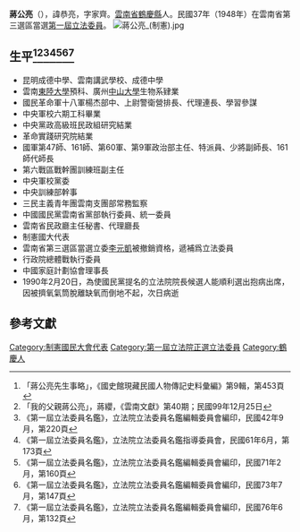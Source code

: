 {{Infobox Officeholder
|姓名=蔣公亮
|圖像=File:蔣公亮.jpg
|圖像大小=200px
|圖像說明=  
|字    =諱恭亮，字家齊
|號    = 
|別名    = 
|出生日期 = 1909年12月25日
|出生地點 = 
|逝世日期 = {{dda|1990|2|21|1909|12|25}}
|逝世地點 = 
|死因    = 
|墓地    = 
|籍貫    =[[雲南|雲南]][[鶴慶|鶴慶]]
|政黨    = 
|parents  = 
|配偶 =王鳳珍、丁英
|伴侶    = 
|relatives  =祖父蔣增福，父蔣如金
|children  =蔣維、蔣纓、蔣綺、蔣絢、蔣純、蔣緷
|著作    = 
|past    = 
}}
'''蔣公亮'''（{{bd|1909年|12月25日|1990年|2月21日}}），諱恭亮，字家齊。[[雲南省|雲南省]][[鶴慶縣|鶴慶縣]]人。民國37年（1948年）在雲南省第三選區當選[[第一屆立法委員|第一屆立法委員]]。
[[File:蔣公亮_(制憲).jpg|thumb]]
== 生平<ref>「蔣公亮先生事略」，《國史館現藏民國人物傳記史料彙編》第9輯，第453頁</ref><ref>「我的父親蔣公亮」，蔣纓，《雲南文獻》第40期；民國99年12月25日</ref><ref>《第一屆立法委員名鑑》，立法院立法委員名鑑編輯委員會編印，民國42年9月，第220頁</ref><ref>《第一屆立法委員名鑑》，立法院立法委員名鑑指導委員會，民國61年6月，第173頁</ref><ref>《第一屆立法委員名鑑》，立法院立法委員名鑑編輯委員會編印，民國71年2月，第160頁</ref><ref>《第一屆立法委員名鑑》，立法院立法委員名鑑編輯委員會編印，民國73年7月，第147頁</ref><ref>《第一屆立法委員名鑑》，立法院立法委員名鑑編輯委員會編印，民國76年6月，第132頁</ref> ==
* 昆明成德中學、雲南講武學校、成德中學
* 雲南[[東陸大學|東陸大學]]預科、廣州[[中山大學|中山大學]]生物系肄業
* 國民革命軍十八軍楊杰部中、上尉警衛營排長、代理連長、學習參謀
* 中央軍校六期工科畢業
* 中央黨政高級班民政組研究結業
* 革命實踐研究院結業
* 國軍第47師、161師、第60軍、第9軍政治部主任、特派員、少將副師長、161師代師長
* 第六戰區戰幹團訓練班副主任
* 中央軍校黨委
* 中央訓練部幹事
* 三民主義青年團雲南支團部常務監察
* 中國國民黨雲南省黨部執行委員、統一委員
* 雲南省民政廳主任秘書、代理廳長
* 制憲國大代表
* 雲南省第三選區當選立委[[李元凱|李元凱]]被撤銷資格，遞補爲立法委員
* 行政院總體戰執行委員
* 中國家庭計劃協會理事長
* 1990年2月20日，為使國民黨提名的立法院院長候選人能順利選出抱病出席，因被擠氧氣筒脫離缺氧而倒地不起，次日病逝
== 參考文獻 ==
{{reflist}}
{{中華民國第一屆立法委員}}
[[Category:制憲國民大會代表|Category:制憲國民大會代表]]
[[Category:第一屆立法院正選立法委員|Category:第一屆立法院正選立法委員]]
[[Category:鶴慶人|Category:鶴慶人]]